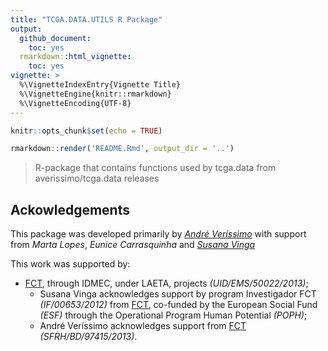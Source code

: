 ```yaml
---
title: "TCGA.DATA.UTILS R Package"
output:
  github_document:
    toc: yes
  rmarkdown::html_vignette:
    toc: yes
vignette: >
  %\VignetteIndexEntry{Vignette Title}
  %\VignetteEngine{knitr::rmarkdown}
  %\VignetteEncoding{UTF-8}
---
```


```r
knitr::opts_chunk$set(echo = TRUE)
```

```r
rmarkdown::render('README.Rmd', output_dir = '..')
```

> R-package that contains functions used by tcga.data from averissimo/tcga.data releases

## Ackowledgements

This package was developed primarily by *[André Veríssimo](http://web.tecnico.ulisboa.pt/andre.verissimo/)* with support from *Marta Lopes*, *Eunice Carrasquinha* and *[Susana Vinga](http://web.tecnico.ulisboa.pt/susanavinga/)*

This work was supported by:

- [FCT](www.fct.pt), through IDMEC, under LAETA, projects *(UID/EMS/50022/2013)*;
  - Susana Vinga acknowledges support by program
 Investigador FCT *(IF/00653/2012)* from [FCT](www.fct.pt), co-funded by the European Social Fund *(ESF)* through the Operational Program Human Potential *(POPH)*;
  - André Veríssimo acknowledges support from [FCT](www.fct.pt) *(SFRH/BD/97415/2013)*.
